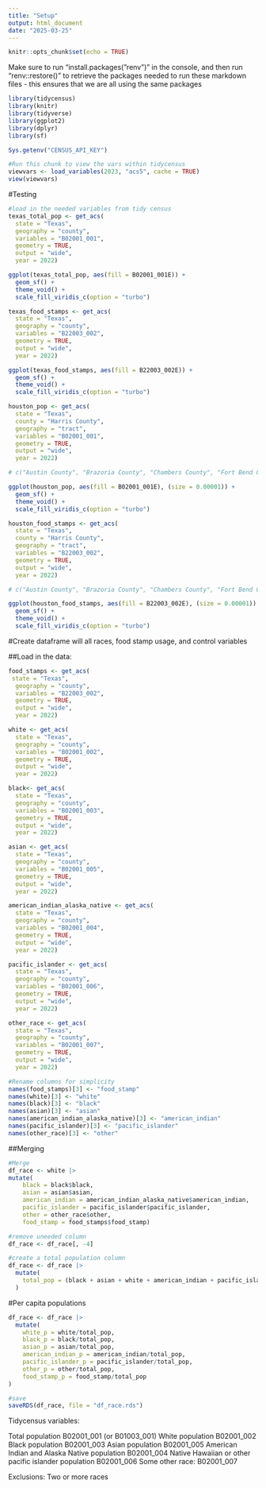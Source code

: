 ```yaml
---
title: "Setup"
output: html_document
date: "2025-03-25"
---
```


```r
knitr::opts_chunk$set(echo = TRUE)
```

Make sure to run "install.packages("renv")" in the console, and then run "renv::restore()" to retrieve the packages needed to run these markdown files - this ensures that we are all using the same packages

```r
library(tidycensus)
library(knitr)
library(tidyverse)
library(ggplot2)
library(dplyr)
library(sf)
```

```r
Sys.getenv("CENSUS_API_KEY")
```

```r
#Run this chunk to view the vars within tidycensus 
viewvars <- load_variables(2023, "acs5", cache = TRUE)
view(viewvars)
```


#Testing
```r
#load in the needed variables from tidy census 
texas_total_pop <- get_acs(
  state = "Texas",
  geography = "county",
  variables = "B02001_001",
  geometry = TRUE,
  output = "wide",
  year = 2022)
```

```r
ggplot(texas_total_pop, aes(fill = B02001_001E)) + 
  geom_sf() + 
  theme_void() +
  scale_fill_viridis_c(option = "turbo") 
```

```r
texas_food_stamps <- get_acs(
  state = "Texas",
  geography = "county",
  variables = "B22003_002",
  geometry = TRUE,
  output = "wide",
  year = 2022)
```

```r
ggplot(texas_food_stamps, aes(fill = B22003_002E)) + 
  geom_sf() + 
  theme_void() +
  scale_fill_viridis_c(option = "turbo") 
```

```r
houston_pop <- get_acs(
  state = "Texas",
  county = "Harris County",
  geography = "tract",
  variables = "B02001_001",
  geometry = TRUE,
  output = "wide",
  year = 2022)

# c("Austin County", "Brazoria County", "Chambers County", "Fort Bend County", "Galveston County", "Harris County", "Liberty County", "Montgomery County", "Waller County")
```


```r
ggplot(houston_pop, aes(fill = B02001_001E), (size = 0.00001)) + 
  geom_sf() + 
  theme_void() +
  scale_fill_viridis_c(option = "turbo") 
```

```r
houston_food_stamps <- get_acs(
  state = "Texas",
  county = "Harris County",
  geography = "tract",
  variables = "B22003_002",
  geometry = TRUE,
  output = "wide",
  year = 2022)

# c("Austin County", "Brazoria County", "Chambers County", "Fort Bend County", "Galveston County", "Harris County", "Liberty County", "Montgomery County", "Waller County")
```

```r
ggplot(houston_food_stamps, aes(fill = B22003_002E), (size = 0.00001)) + 
  geom_sf() + 
  theme_void() +
  scale_fill_viridis_c(option = "turbo") 
```

#Create dataframe will all races, food stamp usage, and control variables 

##Load in the data: 

```r
food_stamps <- get_acs(
 state = "Texas",
  geography = "county",
  variables = "B22003_002",
  geometry = TRUE,
  output = "wide",
  year = 2022)
```

```r
white <- get_acs(
  state = "Texas",
  geography = "county",
  variables = "B02001_002",
  geometry = TRUE,
  output = "wide",
  year = 2022)
```

```r
black<- get_acs(
  state = "Texas",
  geography = "county",
  variables = "B02001_003",
  geometry = TRUE,
  output = "wide",
  year = 2022)
```

```r
asian <- get_acs(
  state = "Texas",
  geography = "county",
  variables = "B02001_005",
  geometry = TRUE,
  output = "wide",
  year = 2022)
```

```r
american_indian_alaska_native <- get_acs(
  state = "Texas",
  geography = "county",
  variables = "B02001_004",
  geometry = TRUE,
  output = "wide",
  year = 2022)
```

```r
pacific_islander <- get_acs(
  state = "Texas",
  geography = "county",
  variables = "B02001_006",
  geometry = TRUE,
  output = "wide",
  year = 2022)
```

```r
other_race <- get_acs(
  state = "Texas",
  geography = "county",
  variables = "B02001_007",
  geometry = TRUE,
  output = "wide",
  year = 2022)
```

```r
#Rename columns for simplicity 
names(food_stamps)[3] <- "food_stamp"
names(white)[3] <- "white"
names(black)[3] <- "black"
names(asian)[3] <- "asian"
names(american_indian_alaska_native)[3] <- "american_indian"
names(pacific_islander)[3] <- "pacific_islander"
names(other_race)[3] <- "other"
```

##Merging
```r
#Merge
df_race <- white |>
mutate(     
    black = black$black,
    asian = asian$asian,
    american_indian = american_indian_alaska_native$american_indian,
    pacific_islander = pacific_islander$pacific_islander,
    other = other_race$other, 
    food_stamp = food_stamps$food_stamp)

```

```r
#remove uneeded column 
df_race <- df_race[, -4]
```

```r
#create a total population column
df_race <- df_race |>
  mutate(
    total_pop = (black + asian + white + american_indian + pacific_islander + other)
  )
```

#Per capita populations

```r
df_race <- df_race |>
  mutate(
    white_p = white/total_pop,
    black_p = black/total_pop,
    asian_p = asian/total_pop,
    american_indian_p = american_indian/total_pop,
    pacific_islander_p = pacific_islander/total_pop,
    other_p = other/total_pop,
    food_stamp_p = food_stamp/total_pop
)
```

```r
#save
saveRDS(df_race, file = "df_race.rds")
```


Tidycensus variables: 

Total population
B02001_001 (or B01003_001)
White population
B02001_002
Black population
B02001_003
Asian population
B02001_005
American Indian and Alaska Native population
B02001_004
Native Hawaiian or other pacific islander population
B02001_006
Some other race: 
B02001_007

Exclusions: Two or more races